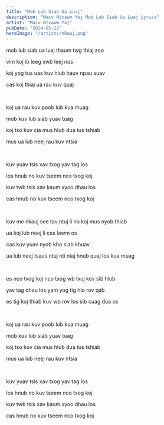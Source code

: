 ```yaml
---
title: "Mob Lub Siab Ua Luaj"
description: "Maiv Ntxawm Yaj Mob Lub Siab Ua Luaj Lyrics"
artist: "Maiv Ntxawm Yaj"
pubDate: "2024-05-22"
heroImage: "/artists/nkauj.png"
---
```


mob lub siab ua luaj thaum twg thiaj zoo

vim koj ib leeg xwb leej nus

koj yog tus uas kuv hlub hauv npau suav

cas koj thiaj ua rau kuv quaj

<br />

koj ua rau kuv poob lub kua muag

mob kuv lub siab yuav tuag

koj tso kuv cia mus hlub dua tus tshiab

mus ua lub neej rau kuv ntsia

<br />

kuv yuav tsis xav txog yav tag los

los hnub no kuv tseem nco txog koj

kuv twb tsis xav kaum xyoo dhau los

cas hnub no kuv tseem nco txog koj

<br />

kuv me nkauj see tav ntuj li no koj mus nyob thiab

ua koj lub neej li cas lawm os

cas kuv yuav nyob kho siab khuav

ua lub neej tsaus ntuj nti niaj hnub quaj los kua muag

<br />

es nco txog koj nco txog wb txoj kev sib hlub

yav tag dhau los yam yog tig hlo rov qab

es tig koj thiab kuv wb rov los sib cuag dua os

<br />

koj ua rau kuv poob lub kua muag

mob kuv lub siab yuav tuag

koj tso kuv cia mus hlub dua tus tshiab

mus ua lub neej rau kuv ntsia

<br />

kuv yuav tsis xav txog yav tag los

los hnub no kuv tseem nco txog koj

kuv twb tsis xav kaum xyoo dhau los

cas hnub no kuv tseem nco txog koj
